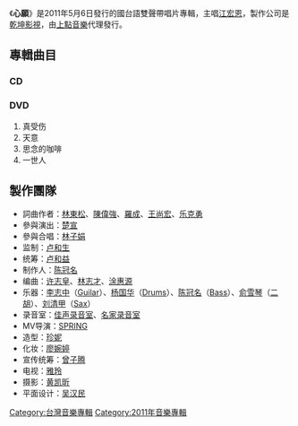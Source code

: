 {{Unreferenced|time=2012-08-04T12:39:46+00:00 }}
{{Infobox Album 
|  Name        = 心願
|  Type        = [[錄音室專輯|錄音室專輯]]
|  Artist      = [[江宏恩|江宏恩]]
|  Cover       = 
|  Released    = 2011年5月6日
|  Recorded    = {{flagicon|ROC}}
|  Genre       = [[國语流行|國语流行]]、[[臺语流行|臺语流行]]
|  Length      = 
|  Label       = [[乾坤影視|乾坤影視]]
|  Producer    = [[陳冠名|陳冠名]]
|  Reviews     =
|  Certification = 
|  Chart position = 
|  Last album  = 
|  This album  = '''心願'''<br />（''2011年''）
|  Next album  = '''[[三人的世界|三人的世界]]'''<br />（''2012年''）
}}
《'''心願'''》是2011年5月6日發行的國台語雙聲帶唱片專輯，主唱[[江宏恩|江宏恩]]，製作公司是[[乾坤影視|乾坤影視]]，由[[上點音樂|上點音樂]]代理發行。

== 專輯曲目 ==
=== CD ===
{{Track listing
|headline = 
|full_width = 
| total_length =

| title1 = 真受傷
| note1 =  
| music1 = 
| lyrics1 = 
| arranger1 = 
| length1 = 

| title2 = 天意
| note2 =  
| music2 =  
| lyrics2 = 
| arranger2 =  
| length2 = 

| title3 = 思念的咖啡
| note3 = 
| music3 = 
| lyrics3 = 
| arranger3 =  
| length3 = 

| title4 = 一世人
| note4 =  
| music4 = 
| lyrics4 = 
| arranger4 =  
| length4 = 

| title5 = 月亮照會著的所在（ft.[[林子娟|林子娟]]）
| note5 =  
| music5 = 
| lyrics5 = 
| arranger5 =  
| length5 = 

| title6 = 少了你永遠都不夠（國語）
| note6 = 
| music6 = 
| lyrics6 = 
| arranger6 =  
| length6 = 

| title7 = 心願（國語）
| note7 = 
| music7 = 
| lyrics7 =
| arranger7=  
| length7 = 

| title8 = 好啦好啦
| note8 =  
| music8 = 
| lyrics8 = 
| arranger8 =  
| length8 = 

| title9 = 重情的人
| note9 =  
| music9 =
| lyrics9 =  	 	
| arranger9 = 
| length9 = 

| title10 = 同心同夢（ft.[[林子娟|林子娟]]）
| note10 =  
| music10 = 
| lyrics10 = 
| arranger10 =  
| length10 = 
}}

=== DVD ===
#真受伤
#天意
#思念的咖啡
#一世人

== 製作團隊 ==
*詞曲作者：[[林東松|林東松]]、[[陳偉強|陳偉強]]、[[羅成|羅成]]、[[王尚宏|王尚宏]]、[[乐克勇|乐克勇]]
*參與演出：[[楚宣|楚宣]]
*參與合唱：[[林子娟|林子娟]]
*监制：[[卢和生|卢和生]]
*统筹：[[卢和益|卢和益]]
*制作人：[[陈冠名|陈冠名]]
*编曲：[[许志皇|许志皇]]、[[林志才|林志才]]、[[涂惠源|涂惠源]]
*乐器：[[李志中|李志中]]（[[Guilar|Guilar]]）、[[杨国华|杨国华]]（[[Drums|Drums]]）、[[陈冠名|陈冠名]]（[[Bass|Bass]]）、[[俞雪琴|俞雪琴]]（[[二胡|二胡]]）、[[刘清甲|刘清甲]]（[[Sax|Sax]]）
*录音室：[[佳声录音室|佳声录音室]]、[[名家录音室|名家录音室]]
*MV导演：[[SPRING|SPRING]]
*造型：[[珍妮|珍妮]]
*化妆：[[廖婉婷|廖婉婷]]
*宣传统筹：[[曾子腾|曾子腾]]
*电视：[[雅玲|雅玲]]
*摄影：[[黄凯昕|黄凯昕]]
*平面设计：[[吴汉民|吴汉民]]

[[Category:台灣音樂專輯|Category:台灣音樂專輯]]
[[Category:2011年音樂專輯|Category:2011年音樂專輯]]